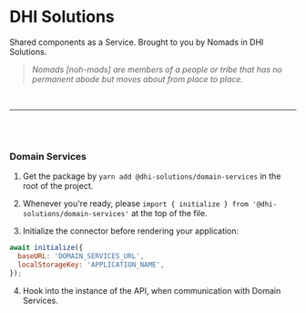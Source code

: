 
<Meta title="Connectors/Domain Services" />

# DHI Solutions

Shared components as a Service. Brought to you by Nomads in DHI Solutions.

> _Nomads [noh-mads] are members of a people or tribe that has no permanent abode but moves about from place to place._

<br />

---

<br />
<br />

### Domain Services

1. Get the package by `yarn add @dhi-solutions/domain-services` in the root of the project.

2. Whenever you're ready, please `import { initialize } from '@dhi-solutions/domain-services'` at the top of the file.

3. Initialize the connector before rendering your application:

```javascript
await initialize({
  baseURL: 'DOMAIN_SERVICES_URL',
  localStorageKey: 'APPLICATION_NAME',
});
```

4. Hook into the instance of the API, when communication with Domain Services.
